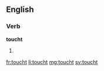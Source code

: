 ==English==

===Verb===
'''toucht'''

# {{obsolete}} {{past of|touch}}

[[fr:toucht]]
[[li:toucht]]
[[mg:toucht]]
[[sv:toucht]]